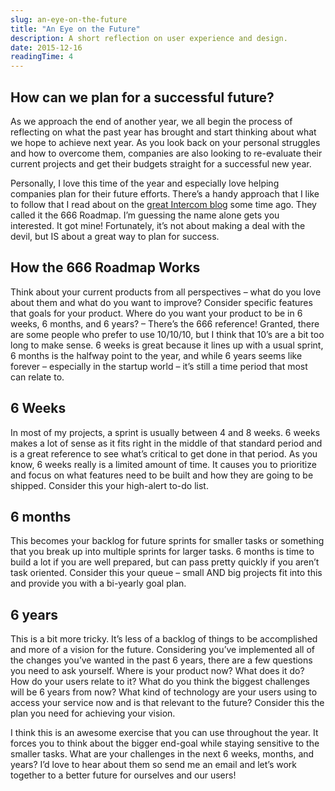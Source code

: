 ```yaml
---
slug: an-eye-on-the-future
title: "An Eye on the Future"
description: A short reflection on user experience and design.
date: 2015-12-16
readingTime: 4
---
```


## How can we plan for a successful future?

As we approach the end of another year, we all begin the process of reflecting on what the past year has brought and start thinking about what we hope to achieve next year. As you look back on your personal struggles and how to overcome them, companies are also looking to re-evaluate their current projects and get their budgets straight for a successful new year.

Personally, I love this time of the year and especially love helping companies plan for their future efforts. There’s a handy approach that I like to follow that I read about on the <a href="https://blog.intercom.io/666-product-roadmap/" target="_blank">great Intercom blog</a> some time ago. They called it the 666 Roadmap. I’m guessing the name alone gets you interested. It got mine! Fortunately, it’s not about making a deal with the devil, but IS about a great way to plan for success.

## How the 666 Roadmap Works

Think about your current products from all perspectives &#8211; what do you love about them and what do you want to improve? Consider specific features that goals for your product. Where do you want your product to be in 6 weeks, 6 months, and 6 years? &#8211; There’s the 666 reference! Granted, there are some people who prefer to use 10/10/10, but I think that 10’s are a bit too long to make sense. 6 weeks is great because it lines up with a usual sprint, 6 months is the halfway point to the year, and while 6 years seems like forever &#8211; especially in the startup world &#8211; it’s still a time period that most can relate to.

## 6 Weeks

In most of my projects, a sprint is usually between 4 and 8 weeks. 6 weeks makes a lot of sense as it fits right in the middle of that standard period and is a great reference to see what’s critical to get done in that period. As you know, 6 weeks really is a limited amount of time. It causes you to prioritize and focus on what features need to be built and how they are going to be shipped. Consider this your high-alert to-do list.

## 6 months

This becomes your backlog for future sprints for smaller tasks or something that you break up into multiple sprints for larger tasks. 6 months is time to build a lot if you are well prepared, but can pass pretty quickly if you aren’t task oriented. Consider this your queue &#8211; small AND big projects fit into this and provide you with a bi-yearly goal plan.

## 6 years

This is a bit more tricky. It’s less of a backlog of things to be accomplished and more of a vision for the future. Considering you’ve implemented all of the changes you’ve wanted in the past 6 years, there are a few questions you need to ask yourself. Where is your product now? What does it do? How do your users relate to it? What do you think the biggest challenges will be 6 years from now? What kind of technology are your users using to access your service now and is that relevant to the future? Consider this the plan you need for achieving your vision.

I think this is an awesome exercise that you can use throughout the year. It forces you to think about the bigger end-goal while staying sensitive to the smaller tasks. What are your challenges in the next 6 weeks, months, and years? I’d love to hear about them so send me an email and let’s work together to a better future for ourselves and our users!
